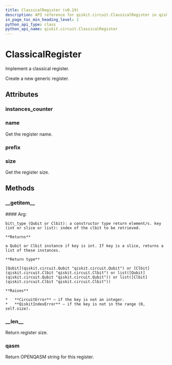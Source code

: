 ```yaml
---
title: ClassicalRegister (v0.19)
description: API reference for qiskit.circuit.ClassicalRegister in qiskit v0.19
in_page_toc_min_heading_level: 1
python_api_type: class
python_api_name: qiskit.circuit.ClassicalRegister
---
```


# ClassicalRegister

<Class id="qiskit.circuit.ClassicalRegister" isDedicatedPage={true} github="https://github.com/qiskit/qiskit/tree/stable/0.14/qiskit/circuit/classicalregister.py" signature="ClassicalRegister(size, name=None)" modifiers="class">
  Implement a classical register.

  Create a new generic register.

  ## Attributes

  <span id="classicalregister-instances-counter" />

  ### instances\_counter

  <Attribute id="qiskit.circuit.ClassicalRegister.instances_counter" attributeValue="count(0)" />

  <span id="classicalregister-name" />

  ### name

  <Attribute id="qiskit.circuit.ClassicalRegister.name">
    Get the register name.
  </Attribute>

  <span id="classicalregister-prefix" />

  ### prefix

  <Attribute id="qiskit.circuit.ClassicalRegister.prefix" attributeValue="'c'" />

  <span id="classicalregister-size" />

  ### size

  <Attribute id="qiskit.circuit.ClassicalRegister.size">
    Get the register size.
  </Attribute>

  ## Methods

  <span id="classicalregister-getitem" />

  ### \_\_getitem\_\_

  <Function id="qiskit.circuit.ClassicalRegister.__getitem__" signature="ClassicalRegister.__getitem__(key)">
    #### Arg:

    bit\_type (Qubit or Clbit): a constructor type return element/s. key (int or slice or list): index of the clbit to be retrieved.

    **Returns**

    a Qubit or Clbit instance if key is int. If key is a slice, returns a list of these instances.

    **Return type**

    [Qubit](qiskit.circuit.Qubit "qiskit.circuit.Qubit") or [Clbit](qiskit.circuit.Clbit "qiskit.circuit.Clbit") or list([Qubit](qiskit.circuit.Qubit "qiskit.circuit.Qubit")) or list([Clbit](qiskit.circuit.Clbit "qiskit.circuit.Clbit"))

    **Raises**

    *   **CircuitError** – if the key is not an integer.
    *   **QiskitIndexError** – if the key is not in the range (0, self.size).
  </Function>

  <span id="classicalregister-len" />

  ### \_\_len\_\_

  <Function id="qiskit.circuit.ClassicalRegister.__len__" signature="ClassicalRegister.__len__()">
    Return register size.
  </Function>

  <span id="classicalregister-qasm" />

  ### qasm

  <Function id="qiskit.circuit.ClassicalRegister.qasm" signature="ClassicalRegister.qasm()">
    Return OPENQASM string for this register.
  </Function>
</Class>

